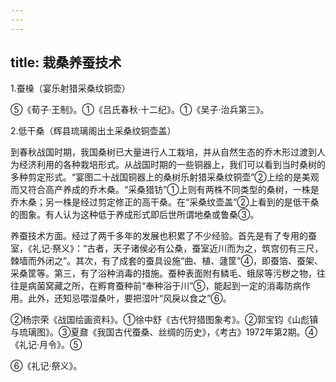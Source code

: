 ```yaml
---
---
---
```

title: 栽桑养蚕技术
---



1.蚕槡（宴乐射猎采桑纹铜壶）

⑤《荀子·王制》。①《吕氏春秋·十二纪》。①《吴子·治兵第三》。

2.低干桑（辉县琉璃阁出土采桑纹铜壶盖）

到春秋战国时期，我国桑树已大量进行人工栽培，并从自然生态的乔木形过渡到人为经济利用的各种栽培形式。从战国时期的一些铜器上，我们可以看到当时桑树的多种剪定形式。“宴图二十战国铜器上的桑树乐射猎采桑纹铜壶”②上绘的是美观而又符合高产养成的乔木桑。“采桑猎钫”①上则有两株不同类型的桑树，一株是乔木桑；另一株是经过剪定修正的高干桑。在“采桑纹壶盖”②上看到的是低干桑的图象。有人认为这种低于养成形式即后世所谓地桑或鲁桑③。

养蚕技术方面。经过了两千多年的发展也积累了不少经验。首先是有了专用的蚕室，《礼记·祭义》：“古者，天子诸侯必有公桑，蚕室近川而为之，筑宫仞有三尺，棘墙而外闭之”。其次，有了成套的蚕具设施“曲、植、蘧筐”④，即蚕箔、蚕架、采桑筐等。第三，有了浴种消毒的措施。蚕种表面附有鳞毛、蛾尿等污秽之物，往往是病菌窝藏之所，在孵育蚕种前“奉种浴于川”⑤，能起到一定的消毒防病作用。此外，还知忌喂湿桑叶，要把湿叶“风戾以食之”⑥。

②杨宗荣《战国绘画资料》。①徐中舒《古代狩猎图象考》。②郭宝钧《山彪镇与琉璃图》。③夏鼐《我国古代蚕桑、丝绸的历史》，《考古》1972年第2期。④《礼记·月令》。⑤

⑥《礼记·祭义》。